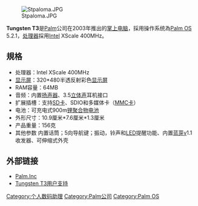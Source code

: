 [[File:Stpaloma.JPG|thumb]]

'''Tungsten T3'''是[[Palm|Palm]]公司在2003年推出的[[掌上电脑|掌上电脑]]，採用操作系统為[[Palm_OS|Palm OS]] 5.2.1，[[处理器|处理器]]採用[[Intel|Intel]] XScale 400MHz。

== 規格 ==
* 处理器：Intel XScale 400MHz
* [[显示屏|显示屏]]：320*480半透反射彩色[[显示屏|显示屏]] 
* RAM容量：64MB 
* 音频：内置[[扬声器|扬声器]]、3.5[[立体声|立体声]]耳机接口 
* 扩展插槽：支持[[SD卡|SD卡]]、SDIO和多媒体卡（[[MMC卡|MMC卡]]）
* 电池：可充电式900m[[锂聚合物|锂聚合物]][[电池|电池]]
* 外形尺寸：10.9厘米*7.6厘米*1.3厘米 
* 产品重量：156克 
* 其他参数 内置话筒；5向导航键；振动，铃声和[[LED|LED]]提醒功能、内置[[蓝芽|蓝芽]]v1.1收发器、可伸缩式外壳

== 外部链接 ==
* [https://web.archive.org/web/20030926090907/http://www.palm.com/ Palm.Inc]
* [https://web.archive.org/web/20060429221255/http://www.palm.com/us/support/tungstent3/ Tungsten T3用户支持]

{{compu-stub}}

[[Category:个人数码助理|Category:个人数码助理]]
[[Category:Palm公司|Category:Palm公司]]
[[Category:Palm_OS|Category:Palm OS]]